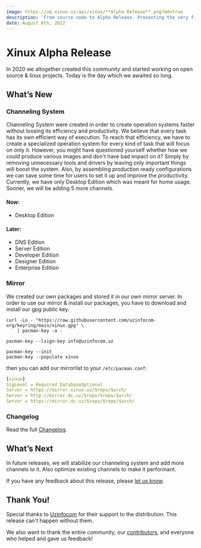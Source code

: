 ```yaml
---
image: https://og.xinux.uz/api/xinux/**Alpha Release**.png?md=true
description: 'From source code to Alpha Release. Presenting the very first release of Xinux Distribution.'
date: August 8th, 2022
---
```




# Xinux Alpha Release

<Authors date="August 8th, 2022">
  <Author name="UwUssimo Robinson" link="https://uwussi.moe" />
</Authors>

In 2020 we altogether created this community and started working on open source & linux projects. Today is the day which we awaited so long.

## What’s New

### Channeling System

Channeling System were created in order to create operation systems faster without loosing its efficiency and productivity. We believe that every task has its own efficient way of execution.
To reach that efficiency, we have to create a specialized operation system for every kind of task that will focus on only it. However, you might have questioned yourself whether how we could produce various
images and don't have bad impact on it? Simply by removing unnecessary tools and drivers by leaving only important things will boost the system. Also, by assembling production ready configurations
we can save some time for users to set it up and improve the productivity. Currently, we have only Desktop Edition which was meant for home usage. Sooner, we will be adding 5 more channels.

#### Now:

- Desktop Edition

#### Later:

- DNS Edition
- Server Edition
- Developer Edition
- Designer Edition
- Enterprise Edition

### Mirror

We created our own packages and stored it in our own mirror server. In order to use our mirror & install our packages, you have to download and install our gpg public key.

```shell
curl -Lo - "https://raw.githubusercontent.com/uzinfocom-org/keyring/main/xinux.gpg" \
    | pacman-key -a -

pacman-key --lsign-key info@uzinfocom.uz

pacman-key --init
pacman-key --populate xinux
```

then you can add our mirrorlist to your `/etc/pacman.conf`:

```yaml
[xinux]
SigLevel = Required DatabaseOptional
Server = https://mirror.xinux.uz/$repo/$arch/
Server = http://mirror.dc.uz/$repo/$repo/$arch/
Server = https://mirror.dc.uz/$repo/$repo/$arch/
```

### Changelog

Read the full [Changelog](/docs/change-log).

## What’s Next

In future releases, we will stabilize our channeling system and add more channels to it. Also optimize existing channels to make it performant.

If you have any feedback about this release, please [let us know](https://github.com/orgs/uzinfocom-org/discussions).

## Thank You!

Special thanks to [Uzinfocom](https://uzinfocom.uz) for their support to the distribution. This release can't happen without them.

We also want to thank the entire community, our [contributors](https://github.com/orgs/uzinfocom-org/people), and everyone who helped and gave us feedback!
